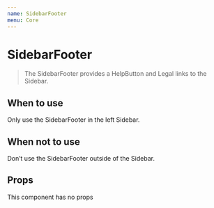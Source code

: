 ```yaml
---
name: SidebarFooter
menu: Core
---
```



# SidebarFooter

> The SidebarFooter provides a HelpButton and Legal links to the Sidebar.

<Playground>
	<div className="sidebar">
		<SidebarFooter />
	</div>
</Playground>

## When to use

Only use the SidebarFooter in the left Sidebar.

## When not to use

Don’t use the SidebarFooter outside of the Sidebar.

## Props

This component has no props

<Props of={SidebarFooter} />
